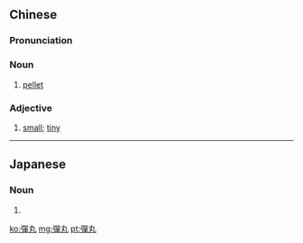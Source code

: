 {{also|弹丸}}
==Chinese==
{{zh-forms|s=弹丸}}

===Pronunciation===
{{zh-pron
|m=dànwán
|cat=n,a
}}

===Noun===
{{zh-noun}}

# [[pellet]]

===Adjective===
{{zh-adj}}

# {{lb|zh|literary}} [[small]]; [[tiny]] {{gloss|of a place or area}}

----

==Japanese==
{{ja-kanjitab|だん|がん|yomi=o}}

===Noun===
{{ja-noun|だんがん|shin=弾丸}}

# {{kyujitai spelling of|弾丸||bullet}}

[[ko:彈丸]]
[[mg:彈丸]]
[[pt:彈丸]]